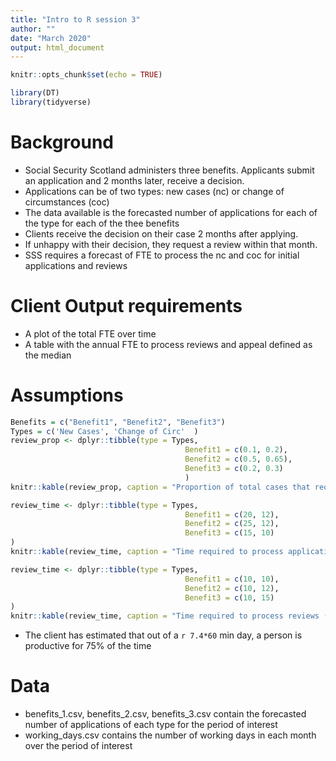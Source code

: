 ```yaml
---
title: "Intro to R session 3"
author: ""
date: "March 2020"
output: html_document
---
```


```r
knitr::opts_chunk$set(echo = TRUE)

library(DT)
library(tidyverse)
```


# Background

* Social Security Scotland administers three benefits. Applicants submit an application and 2 months later, receive a decision. 
* Applications can be of two types: new cases (nc) or change of circumstances (coc)
* The data available is the forecasted number of applications for each of the type for each of the thee benefits
* Clients receive the decision on their case 2 months after applying. 
* If unhappy with their decision, they request a review within that month.
* SSS requires a forecast of FTE to process the nc and coc for initial applications and reviews 

# Client Output requirements
* A plot of the total FTE over time
* A table with the annual FTE to process reviews and appeal defined as the median 

# Assumptions



```r

Benefits = c("Benefit1", "Benefit2", "Benefit3") 
Types = c('New Cases', 'Change of Circ'  )
review_prop <- dplyr::tibble(type = Types, 
                                       Benefit1 = c(0.1, 0.2), 
                                       Benefit2 = c(0.5, 0.65), 
                                       Benefit3 = c(0.2, 0.3)
                                       ) 
knitr::kable(review_prop, caption = "Proportion of total cases that require review" )
```

```r
review_time <- dplyr::tibble(type = Types, 
                                       Benefit1 = c(20, 12), 
                                       Benefit2 = c(25, 12), 
                                       Benefit3 = c(15, 10)
)
knitr::kable(review_time, caption = "Time required to process applications (min)")
```


```r
review_time <- dplyr::tibble(type = Types, 
                                       Benefit1 = c(10, 10), 
                                       Benefit2 = c(10, 12), 
                                       Benefit3 = c(10, 15)
)
knitr::kable(review_time, caption = "Time required to process reviews (min)")
```



* The client has estimated that out of a `r 7.4*60` min day, a person is productive for 75% of the time

# Data

* benefits_1.csv, benefits_2.csv, benefits_3.csv contain the forecasted number of applications of each type for the period of interest
* working_days.csv contains the number of working days in each month over the period of interest